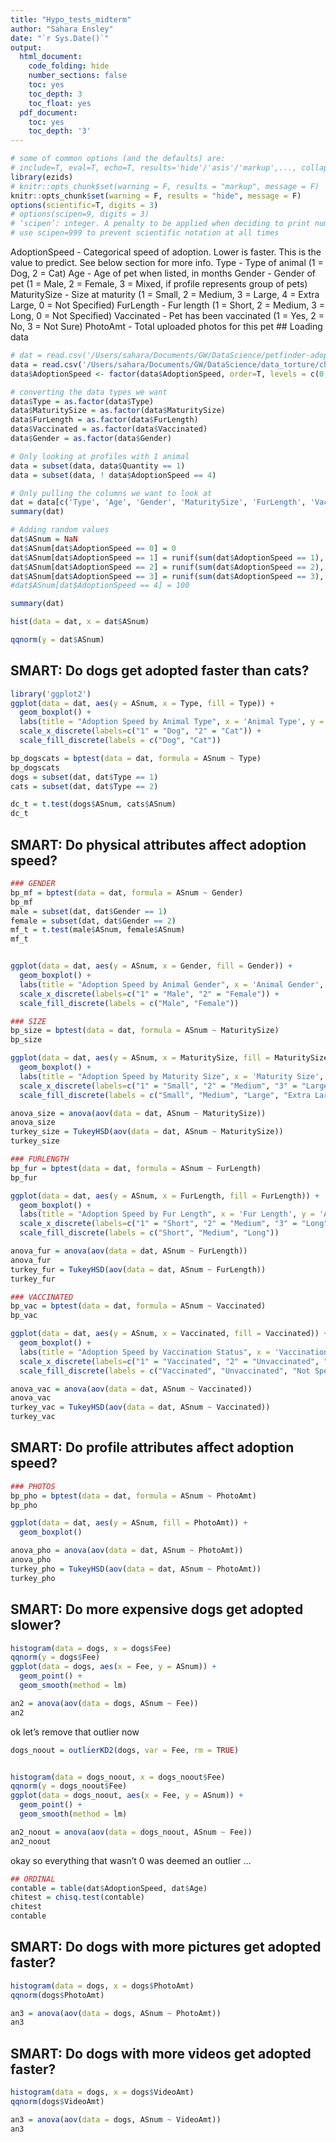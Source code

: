 ```yaml
---
title: "Hypo_tests_midterm"
author: "Sahara Ensley"
date: "`r Sys.Date()`"
output:
  html_document:
    code_folding: hide
    number_sections: false
    toc: yes
    toc_depth: 3
    toc_float: yes
  pdf_document:
    toc: yes
    toc_depth: '3'
---
```


```r
# some of common options (and the defaults) are: 
# include=T, eval=T, echo=T, results='hide'/'asis'/'markup',..., collapse=F, warning=T, message=T, error=T, cache=T, fig.width=6, fig.height=4, fig.dim=c(6,4) #inches, fig.align='left'/'center','right', 
library(ezids)
# knitr::opts_chunk$set(warning = F, results = "markup", message = F)
knitr::opts_chunk$set(warning = F, results = "hide", message = F)
options(scientific=T, digits = 3) 
# options(scipen=9, digits = 3) 
# ‘scipen’: integer. A penalty to be applied when deciding to print numeric values in fixed or exponential notation.  Positive values bias towards fixed and negative towards scientific notation: fixed notation will be preferred unless it is more than ‘scipen’ digits wider.
# use scipen=999 to prevent scientific notation at all times
```
AdoptionSpeed - Categorical speed of adoption. Lower is faster. This is the value to predict. See below section for more info.
Type - Type of animal (1 = Dog, 2 = Cat)
Age - Age of pet when listed, in months
Gender - Gender of pet (1 = Male, 2 = Female, 3 = Mixed, if profile represents group of pets)
MaturitySize - Size at maturity (1 = Small, 2 = Medium, 3 = Large, 4 = Extra Large, 0 = Not Specified)
FurLength - Fur length (1 = Short, 2 = Medium, 3 = Long, 0 = Not Specified)
Vaccinated - Pet has been vaccinated (1 = Yes, 2 = No, 3 = Not Sure)
PhotoAmt - Total uploaded photos for this pet
## Loading data
```r
# dat = read.csv('/Users/sahara/Documents/GW/DataScience/petfinder-adoption-prediction/train/train.csv')
data = read.csv('/Users/sahara/Documents/GW/DataScience/data_torture/chapter_5/datafile.csv')
data$AdoptionSpeed <- factor(data$AdoptionSpeed, order=T, levels = c(0,1,2,3,4))

# converting the data types we want
data$Type = as.factor(data$Type)
data$MaturitySize = as.factor(data$MaturitySize)
data$FurLength = as.factor(data$FurLength)
data$Vaccinated = as.factor(data$Vaccinated)
data$Gender = as.factor(data$Gender)

# Only looking at profiles with 1 animal
data = subset(data, data$Quantity == 1)
data = subset(data, ! data$AdoptionSpeed == 4)

# Only pulling the columns we want to look at
dat = data[c('Type', 'Age', 'Gender', 'MaturitySize', 'FurLength', 'Vaccinated', 'PhotoAmt', 'AdoptionSpeed')]
summary(dat)
```

```r
# Adding random values
dat$ASnum = NaN
dat$ASnum[dat$AdoptionSpeed == 0] = 0
dat$ASnum[dat$AdoptionSpeed == 1] = runif(sum(dat$AdoptionSpeed == 1), 1, 7)
dat$ASnum[dat$AdoptionSpeed == 2] = runif(sum(dat$AdoptionSpeed == 2), 8, 30)
dat$ASnum[dat$AdoptionSpeed == 3] = runif(sum(dat$AdoptionSpeed == 3), 31, 90)
#dat$ASnum[dat$AdoptionSpeed == 4] = 100

summary(dat)
```


```r
hist(data = dat, x = dat$ASnum)
```

```r
qqnorm(y = dat$ASnum)
```


## SMART: Do dogs get adopted faster than cats?
```r
library('ggplot2')
ggplot(data = dat, aes(y = ASnum, x = Type, fill = Type)) + 
  geom_boxplot() +
  labs(title = "Adoption Speed by Animal Type", x = 'Animal Type', y = 'Adoption Speed') + 
  scale_x_discrete(labels=c("1" = "Dog", "2" = "Cat")) + 
  scale_fill_discrete(labels = c("Dog", "Cat"))
```

```r
bp_dogscats = bptest(data = dat, formula = ASnum ~ Type)
bp_dogscats
dogs = subset(dat, dat$Type == 1)
cats = subset(dat, dat$Type == 2)

dc_t = t.test(dogs$ASnum, cats$ASnum)
dc_t
```



## SMART: Do physical attributes affect adoption speed?
```r
### GENDER
bp_mf = bptest(data = dat, formula = ASnum ~ Gender)
bp_mf
male = subset(dat, dat$Gender == 1)
female = subset(dat, dat$Gender == 2)
mf_t = t.test(male$ASnum, female$ASnum)
mf_t


ggplot(data = dat, aes(y = ASnum, x = Gender, fill = Gender)) + 
  geom_boxplot() + 
  labs(title = "Adoption Speed by Animal Gender", x = 'Animal Gender', y = 'Adoption Speed') + 
  scale_x_discrete(labels=c("1" = "Male", "2" = "Female")) + 
  scale_fill_discrete(labels = c("Male", "Female"))

```

```r
### SIZE
bp_size = bptest(data = dat, formula = ASnum ~ MaturitySize)
bp_size

ggplot(data = dat, aes(y = ASnum, x = MaturitySize, fill = MaturitySize)) + 
  geom_boxplot() + 
  labs(title = "Adoption Speed by Maturity Size", x = 'Maturity Size', y = 'Adoption Speed') + 
  scale_x_discrete(labels=c("1" = "Small", "2" = "Medium", "3" = "Large", "4" = "Extra Large")) + 
  scale_fill_discrete(labels = c("Small", "Medium", "Large", "Extra Large"))

anova_size = anova(aov(data = dat, ASnum ~ MaturitySize))
anova_size
turkey_size = TukeyHSD(aov(data = dat, ASnum ~ MaturitySize))
turkey_size
```

```r
### FURLENGTH
bp_fur = bptest(data = dat, formula = ASnum ~ FurLength)
bp_fur

ggplot(data = dat, aes(y = ASnum, x = FurLength, fill = FurLength)) + 
  geom_boxplot() +
  labs(title = "Adoption Speed by Fur Length", x = 'Fur Length', y = 'Adoption Speed') + 
  scale_x_discrete(labels=c("1" = "Short", "2" = "Medium", "3" = "Long")) + 
  scale_fill_discrete(labels = c("Short", "Medium", "Long"))

anova_fur = anova(aov(data = dat, ASnum ~ FurLength))
anova_fur
turkey_fur = TukeyHSD(aov(data = dat, ASnum ~ FurLength))
turkey_fur
```


```r
### VACCINATED
bp_vac = bptest(data = dat, formula = ASnum ~ Vaccinated)
bp_vac

ggplot(data = dat, aes(y = ASnum, x = Vaccinated, fill = Vaccinated)) + 
  geom_boxplot() + 
  labs(title = "Adoption Speed by Vaccination Status", x = 'Vaccination Status', y = 'Adoption Speed') + 
  scale_x_discrete(labels=c("1" = "Vaccinated", "2" = "Unvaccinated", "3" = "Not Specified")) + 
  scale_fill_discrete(labels = c("Vaccinated", "Unvaccinated", "Not Specified"))

anova_vac = anova(aov(data = dat, ASnum ~ Vaccinated))
anova_vac
turkey_vac = TukeyHSD(aov(data = dat, ASnum ~ Vaccinated))
turkey_vac
```


## SMART: Do profile attributes affect adoption speed?

```r
### PHOTOS
bp_pho = bptest(data = dat, formula = ASnum ~ PhotoAmt)
bp_pho

ggplot(data = dat, aes(y = ASnum, fill = PhotoAmt)) + 
  geom_boxplot()

anova_pho = anova(aov(data = dat, ASnum ~ PhotoAmt))
anova_pho
turkey_pho = TukeyHSD(aov(data = dat, ASnum ~ PhotoAmt))
turkey_pho
```

## SMART: Do more expensive dogs get adopted slower?
```r

histogram(data = dogs, x = dogs$Fee)
qqnorm(y = dogs$Fee)
ggplot(data = dogs, aes(x = Fee, y = ASnum)) + 
  geom_point() + 
  geom_smooth(method = lm)
```

```r
an2 = anova(aov(data = dogs, ASnum ~ Fee))
an2
```


ok let's remove that outlier now

```r
dogs_noout = outlierKD2(dogs, var = Fee, rm = TRUE)


histogram(data = dogs_noout, x = dogs_noout$Fee)
qqnorm(y = dogs_noout$Fee)
ggplot(data = dogs_noout, aes(x = Fee, y = ASnum)) + 
  geom_point() + 
  geom_smooth(method = lm)
```

```r
an2_noout = anova(aov(data = dogs_noout, ASnum ~ Fee))
an2_noout
```

okay so everything that wasn't 0 was deemed an outlier ...

```r
## ORDINAL
contable = table(dat$AdoptionSpeed, dat$Age)
chitest = chisq.test(contable)
chitest
contable
```

## SMART: Do dogs with more pictures get adopted faster?

```r
histogram(data = dogs, x = dogs$PhotoAmt)
qqnorm(dogs$PhotoAmt)
```


```r
an3 = anova(aov(data = dogs, ASnum ~ PhotoAmt))
an3
```

## SMART: Do dogs with more videos get adopted faster?

```r
histogram(data = dogs, x = dogs$VideoAmt)
qqnorm(dogs$VideoAmt)
```


```r
an3 = anova(aov(data = dogs, ASnum ~ VideoAmt))
an3
```


